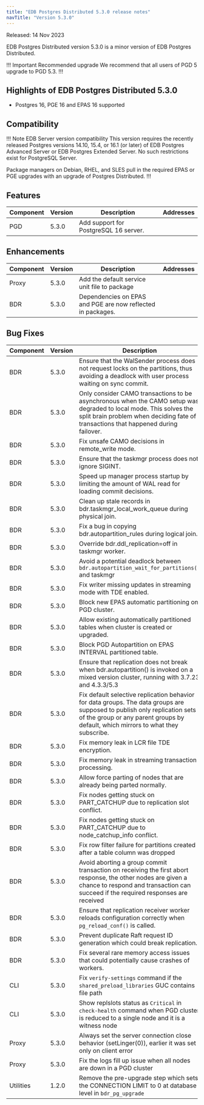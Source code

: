 ```yaml
---
title: "EDB Postgres Distributed 5.3.0 release notes"
navTitle: "Version 5.3.0"
---
```


Released: 14 Nov 2023

EDB Postgres Distributed version 5.3.0 is a minor version of EDB Postgres Distributed.

!!! Important Recommended upgrade
We recommend that all users of PGD 5 upgrade to PGD 5.3.
!!!

## Highlights of EDB Postgres Distributed 5.3.0

* Postgres 16, PGE 16 and EPAS 16 supported

## Compatibility

!!! Note EDB Server version compatibility
This version requires the recently released Postgres versions 14.10, 15.4,
or 16.1 (or later) of EDB Postgres Advanced Server or EDB Postgres Extended
Server. No such restrictions exist for PostgreSQL Server.

Package managers on Debian, RHEL, and SLES pull in the required EPAS or PGE
upgrades with an upgrade of Postgres Distributed.
!!!

## Features

| Component | Version | Description  | Addresses |
|-----------|---------|-------------|-----------|
| PGD | 5.3.0 | Add support for PostgreSQL 16 server. | |

## Enhancements

| Component | Version  |Description | Addresses |
|-----------|---------|-------------|-----------|
| Proxy     | 5.3.0   | Add the default service unit file to package | |
| BDR       | 5.3.0   | Dependencies on EPAS and PGE are now reflected in packages. | |

## Bug Fixes

| Component | Version |Description  | Addresses |
|-----------|---------|-------------|-----------|
| BDR       | 5.3.0   | Ensure that the WalSender process does not request locks on the partitions, thus avoiding a deadlock with user process waiting on sync commit. | RT97952 |
| BDR       | 5.3.0   | Only consider CAMO transactions to be asynchronous when the CAMO setup was degraded to local mode. This solves the split brain problem when deciding fate of transactions that happened during failover. | RT78928 |
| BDR       | 5.3.0   | Fix unsafe CAMO decisions in remote_write mode. ||
| BDR       | 5.3.0   | Ensure that the taskmgr process does not ignore SIGINT. ||
| BDR       | 5.3.0   | Speed up manager process startup by limiting the amount of WAL read for loading commit decisions. ||
| BDR       | 5.3.0   | Clean up stale records in bdr.taskmgr_local_work_queue during physical join. ||
| BDR       | 5.3.0   | Fix a bug in copying bdr.autopartition_rules during logical join. ||
| BDR       | 5.3.0   | Override bdr.ddl_replication=off in taskmgr worker. ||
| BDR       | 5.3.0   | Avoid a potential deadlock between `bdr.autopartition_wait_for_partitions()` and taskmgr||
| BDR       | 5.3.0   | Fix writer missing updates in streaming mode with TDE enabled. ||
| BDR       | 5.3.0   | Block new EPAS automatic partitioning on PGD cluster. ||
| BDR       | 5.3.0   | Allow existing automatically partitioned tables when cluster is created or upgraded. ||
| BDR       | 5.3.0   | Block PGD Autopartition on EPAS INTERVAL partitioned table. ||
| BDR       | 5.3.0   | Ensure that replication does not break when bdr.autopartition() is invoked on a mixed version cluster, running with 3.7.23 and 4.3.3/5.3 ||
| BDR       | 5.3.0   | Fix default selective replication behavior for data groups. The data groups are supposed to publish only replication sets of the group or any parent groups by default, which mirrors to what they subscribe. ||
| BDR       | 5.3.0   | Fix memory leak in LCR file TDE encryption. ||
| BDR       | 5.3.0   | Fix memory leak in streaming transaction processing. ||
| BDR       | 5.3.0   | Allow force parting of nodes that are already being parted normally. ||
| BDR       | 5.3.0   | Fix nodes getting stuck on PART_CATCHUP due to replication slot conflict. ||
| BDR       | 5.3.0   | Fix nodes getting stuck on PART_CATCHUP due to node_catchup_info conflict. ||
| BDR       | 5.3.0   | Fix row filter failure for partitions created after a table column was dropped | RT95149 |
| BDR       | 5.3.0   | Avoid aborting a group commit transaction on receiving the first abort response, the other nodes are given a chance to respond and transaction can succeed if the required responses are received ||
| BDR       | 5.3.0   | Ensure that replication receiver worker reloads configuration correctly when `pg_reload_conf()` is called. ||
| BDR       | 5.3.0   | Prevent duplicate Raft request ID generation which could break replication. ||
| BDR       | 5.3.0   | Fix several rare memory access issues that could potentially cause crashes of workers. ||
| CLI       | 5.3.0   | Fix `verify-settings` command if the `shared_preload_libraries` GUC contains file path ||
| CLI       | 5.3.0   | Show replslots status as `Critical` in `check-health` command when PGD cluster is reduced to a single node and it is a witness node | |
| Proxy     | 5.3.0   | Always set the server connection close behavior (setLinger(0)), earlier it was set only on client error | |
| Proxy     | 5.3.0   | Fix the logs fill up issue when all nodes are down in a PGD cluster | |
| Utilities | 1.2.0   | Remove the pre-upgrade step which sets the CONNECTION LIMIT to 0 at database level in `bdr_pg_upgrade` | |
